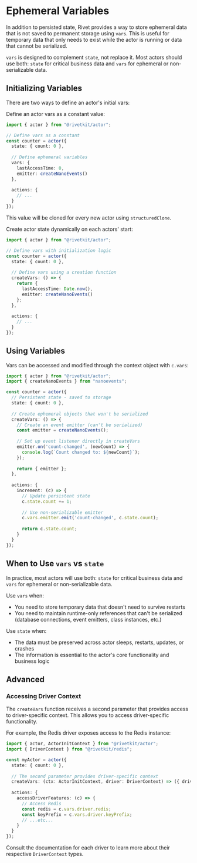 # Ephemeral Variables

In addition to persisted state, Rivet provides a way to store ephemeral data that is not saved to permanent storage using `vars`. This is useful for temporary data that only needs to exist while the actor is running or data that cannot be serialized.

`vars` is designed to complement `state`, not replace it. Most actors should use both: `state` for critical business data and `vars` for ephemeral or non-serializable data.

## Initializing Variables

There are two ways to define an actor's initial vars:

<Tabs>

<Tab title="Static Initial Variables">

Define an actor vars as a constant value:

```typescript
import { actor } from "@rivetkit/actor";

// Define vars as a constant
const counter = actor({
  state: { count: 0 },
  
  // Define ephemeral variables
  vars: { 
    lastAccessTime: 0,
    emitter: createNanoEvents()
  },
  
  actions: {
    // ...
  }
});
```

This value will be cloned for every new actor using `structuredClone`.

</Tab>

<Tab title="Dynamic Initial Variables">

Create actor state dynamically on each actors' start:

```typescript
import { actor } from "@rivetkit/actor";

// Define vars with initialization logic
const counter = actor({
  state: { count: 0 },
  
  // Define vars using a creation function
  createVars: () => {
    return { 
      lastAccessTime: Date.now(),
      emitter: createNanoEvents()
    };
  },
  
  actions: {
    // ...
  }
});
```

</Tab>

</Tabs>

## Using Variables

Vars can be accessed and modified through the context object with `c.vars`:

```typescript
import { actor } from "@rivetkit/actor";
import { createNanoEvents } from "nanoevents";

const counter = actor({
  // Persistent state - saved to storage
  state: { count: 0 },
  
  // Create ephemeral objects that won't be serialized
  createVars: () => {
    // Create an event emitter (can't be serialized)
    const emitter = createNanoEvents();
    
    // Set up event listener directly in createVars
    emitter.on('count-changed', (newCount) => {
      console.log(`Count changed to: ${newCount}`);
    });
    
    return { emitter };
  },
  
  actions: {
    increment: (c) => {
      // Update persistent state
      c.state.count += 1;
      
      // Use non-serializable emitter
      c.vars.emitter.emit('count-changed', c.state.count);
      
      return c.state.count;
    }
  }
});
```

## When to Use `vars` vs `state`

In practice, most actors will use both: `state` for critical business data and `vars` for ephemeral or non-serializable data.

Use `vars` when:

- You need to store temporary data that doesn't need to survive restarts
- You need to maintain runtime-only references that can't be serialized (database connections, event emitters, class instances, etc.)

Use `state` when:

- The data must be preserved across actor sleeps, restarts, updates, or crashes
- The information is essential to the actor's core functionality and business logic

## Advanced

### Accessing Driver Context

The `createVars` function receives a second parameter that provides access to driver-specific context. This allows you to access driver-specific functionality.

For example, the Redis driver exposes access to the Redis instance:

```typescript
import { actor, ActorInitContext } from "@rivetkit/actor";
import { DriverContext } from "@rivetkit/redis";

const myActor = actor({
  state: { count: 0 },
  
  // The second parameter provides driver-specific context
  createVars: (ctx: ActorInitContext, driver: DriverContext) => ({ driver }),
  
  actions: {
    accessDriverFeatures: (c) => {
      // Access Redis
      const redis = c.vars.driver.redis;
	  const keyPrefix = c.vars.driver.keyPrefix;
      // ...etc...
    }
  }
});
```

Consult the documentation for each driver to learn more about their respective `DriverContext` types.

